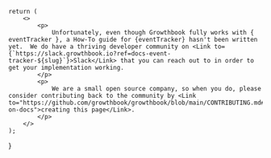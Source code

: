 
    return (
        <>
            <p>
                Unfortunately, even though Growthbook fully works with { eventTracker }, a How-To guide for {eventTracker} hasn't been written yet.  We do have a thriving developer community on <Link to={`https://slack.growthbook.io?ref=docs-event-tracker-${slug}`}>Slack</Link> that you can reach out to in order to get your implementation working. 
            </p>
            <p>
                We are a small open source company, so when you do, please consider contributing back to the community by <Link to="https://github.com/growthbook/growthbook/blob/main/CONTRIBUTING.md#working-on-docs">creating this page</Link>. 
            </p>
        </>
    );
}
